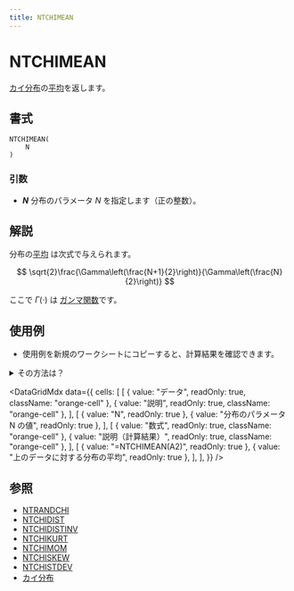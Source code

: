 ```yaml
---
title: NTCHIMEAN
---
```



# NTCHIMEAN

[カイ分布](../../05-gallery-of-distributions/chi-distribution.mdx)の[平均](/docs/glossary#central-moment)を返します。

## 書式

```excel
NTCHIMEAN(
    N
)
```

### 引数

- **_N_** 分布のパラメータ $N$ を指定します（正の整数）。

## 解説

分布の[平均](/docs/glossary#central-moment) は次式で与えられます。

$$
\sqrt{2}\frac{\Gamma\left(\frac{N+1}{2}\right)}{\Gamma\left(\frac{N}{2}\right)}
$$

ここで $\Gamma(\cdot)$ は [ガンマ関数](/docs/glossary#gamma-function)です。

## 使用例

- 使用例を新規のワークシートにコピーすると、計算結果を確認できます。

<details>
<summary>その方法は？</summary>

1.  新しいブックまたはワークシートを作成します。
2.  ヘルプ トピックにある使用例を選択します（行番号および列番号を除く）。

    ![Selecting an example from Help](./../../assets/functions/HowToCopy.png)

    ヘルプから使用例を選択する

3.  Ctrl キーを押しながら C キーを押します。
4.  ワークシートのセル A1 を選択し、Ctrl キーを押しながら V キーを押します。
5.  計算結果と結果を返す数式の表示を切り替えるには、Ctrl キーを押しながら ` (アクサン グラーブ) キーを押すか、または [ツール] メニューの [ワークシート分析] をポイントし、[ワークシート分析モード] をクリックします。

</details>

<DataGridMdx
  data={{
    cells: [
      [
        { value: "データ", readOnly: true, className: "orange-cell" },
        { value: "説明", readOnly: true, className: "orange-cell" },
      ],
      [
        { value: "N", readOnly: true },
        { value: "分布のパラメータ N の値", readOnly: true },
      ],
      [
        { value: "数式", readOnly: true, className: "orange-cell" },
        { value: "説明（計算結果）", readOnly: true, className: "orange-cell" },
      ],
      [
        { value: "=NTCHIMEAN(A2)", readOnly: true },
        { value: "上のデータに対する分布の平均", readOnly: true },
      ],
    ],
  }}
/>

## 参照

- [NTRANDCHI](../01-random-numbers/01-single-series/03-ntrandchi.mdx)
- [NTCHIDIST](010-ntchidist.mdx)
- [NTCHIDISTINV](011-ntchidistinv.mdx)
- [NTCHIKURT](012-ntchikurt.mdx)
- [NTCHIMOM](014-ntchimom.mdx)
- [NTCHISKEW](015-ntchiskew.mdx)
- [NTCHISTDEV](016-ntchistdev.mdx)
- [カイ分布](../../05-gallery-of-distributions/chi-distribution.mdx)
